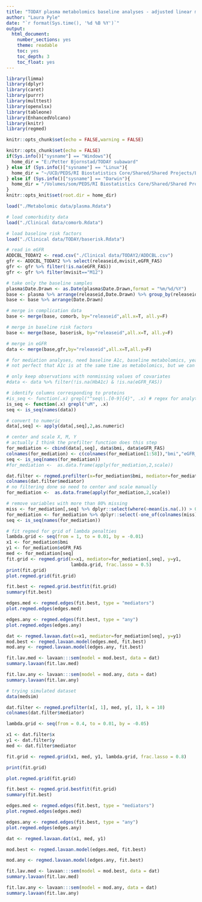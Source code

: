 ```yaml
---
title: "TODAY plasma metabolomics baseline analyses - adjusted linear models"
author: "Laura Pyle"
date: "`r format(Sys.time(), '%d %B %Y')`"
output:
  html_document:
    number_sections: yes
    theme: readable
    toc: yes
    toc_depth: 3
    toc_float: yes
---
```


```r
library(limma)
library(dplyr)
library(caret)
library(purrr)
library(multtest)
library(openxlsx)
library(tableone)
library(EnhancedVolcano)
library(knitr)
library(regmed)

knitr::opts_chunk$set(echo = FALSE,warning = FALSE)

knitr::opts_chunk$set(echo = FALSE)
if(Sys.info()["sysname"] == "Windows"){
  home_dir = "E:/Petter Bjornstad/TODAY subaward"
} else if (Sys.info()["sysname"] == "Linux"){
  home_dir = "~/UCD/PEDS/RI Biostatistics Core/Shared/Shared Projects/Laura/Peds Endo/Petter Bjornstad/TODAY subaward/"
} else if (Sys.info()["sysname"] == "Darwin"){
  home_dir = "/Volumes/som/PEDS/RI Biostatistics Core/Shared/Shared Projects/Laura/Peds Endo/Petter Bjornstad/TODAY subaward/"
}
knitr::opts_knit$set(root.dir = home_dir)
```

```r
load("./Metabolomic data/plasma.Rdata")

# load comorbidity data
load("./Clinical data/comorb.Rdata")

# load baseline risk factors
load("./Clinical data/TODAY/baserisk.Rdata")

# read in eGFR
ADDCBL_TODAY2 <- read.csv("./Clinical data/TODAY2/ADDCBL.csv")
gfr <- ADDCBL_TODAY2 %>% select(releaseid,mvisit,eGFR_FAS)
gfr <- gfr %>% filter(!is.na(eGFR_FAS))
gfr <- gfr %>% filter(mvisit=="M12")

# take only the baseline samples
plasma$Date.Drawn <- as.Date(plasma$Date.Drawn,format = "%m/%d/%Y")
base <- plasma %>% arrange(releaseid,Date.Drawn) %>% group_by(releaseid) %>% filter(row_number()==1)
base <- base %>% arrange(Date.Drawn)

# merge in complication data
base <- merge(base, comorb, by="releaseid",all.x=T, all.y=F)

# merge in baseline risk factors
base <- merge(base, baserisk, by="releaseid",all.x=T, all.y=F)

# merge in eGFR
data <- merge(base,gfr,by="releaseid",all.x=T,all.y=F)

# for mediation analyses, need baseline A1c, baseline metabolomics, year 2 eGFR
# not perfect that A1c is at the same time as metabolomics, but we can argue it is a 3-mo cumulative measure

# only keep observations with nonmissing values of covariates
#data <- data %>% filter(!is.na(HbA1c) & !is.na(eGFR_FAS))

# identify columns corresponding to proteins
#is_seq <- function(.x) grepl("^seq\\.[0-9]{4}", .x) # regex for analytes
is_seq <- function(.x) grepl("uM", .x)
seq <- is_seq(names(data))

# convert to numeric
data[,seq] <- apply(data[,seq],2,as.numeric)

# center and scale X, M, Y
# actually I think the prefilter function does this step
for_mediation <- cbind(data[,seq], data$bmi, data$eGFR_FAS)
colnames(for_mediation) <- c(colnames(for_mediation[1:58]),"bmi","eGFR_FAS")
seq <- is_seq(names(for_mediation))
#for_mediation <-  as.data.frame(apply(for_mediation,2,scale))

```

```r
dat.filter <- regmed.prefilter(x=for_mediation$bmi, mediator=for_mediation[,seq], y=for_mediation$eGFR_FAS)
colnames(dat.filter$mediator)
# no filtering done so need to center and scale manually
for_mediation <-  as.data.frame(apply(for_mediation,2,scale))

# remove variables with more than 80% missing
miss <- for_mediation[,seq] %>% dplyr::select(where(~mean(is.na(.)) > 0.8))
for_mediation <- for_mediation %>% dplyr::select(-one_of(colnames(miss)))
seq <- is_seq(names(for_mediation))

# fit regmed for grid of lambda penalties
lambda.grid <- seq(from = 1, to = 0.01, by = -0.01)
x1 <- for_mediation$bmi
y1 <- for_mediation$eGFR_FAS
med <- for_mediation[seq]
fit.grid <- regmed.grid(x=x1, mediator=for_mediation[,seq], y=y1,
                        lambda.grid, frac.lasso = 0.5)
print(fit.grid)
plot.regmed.grid(fit.grid)

fit.best <- regmed.grid.bestfit(fit.grid)
summary(fit.best)

edges.med <- regmed.edges(fit.best, type = "mediators")
plot.regmed.edges(edges.med)

edges.any <- regmed.edges(fit.best, type = "any")
plot.regmed.edges(edges.any)

dat <- regmed.lavaan.dat(x=x1, mediator=for_mediation[seq], y=y1)
mod.best <- regmed.lavaan.model(edges.med, fit.best)
mod.any <- regmed.lavaan.model(edges.any, fit.best)

fit.lav.med <- lavaan:::sem(model = mod.best, data = dat)
summary.lavaan(fit.lav.med)

fit.lav.any <- lavaan:::sem(model = mod.any, data = dat)
summary.lavaan(fit.lav.any)

```

```r
# trying simulated dataset
data(medsim)

dat.filter <- regmed.prefilter(x[, 1], med, y[, 1], k = 10)
colnames(dat.filter$mediator)

lambda.grid <- seq(from = 0.4, to = 0.01, by = -0.05)

x1 <- dat.filter$x
y1 <- dat.filter$y
med <- dat.filter$mediator

fit.grid <- regmed.grid(x1, med, y1, lambda.grid, frac.lasso = 0.8)

print(fit.grid)

plot.regmed.grid(fit.grid)

fit.best <- regmed.grid.bestfit(fit.grid)
summary(fit.best)

edges.med <- regmed.edges(fit.best, type = "mediators")
plot.regmed.edges(edges.med)

edges.any <- regmed.edges(fit.best, type = "any")
plot.regmed.edges(edges.any)

dat <- regmed.lavaan.dat(x1, med, y1)

mod.best <- regmed.lavaan.model(edges.med, fit.best)

mod.any <- regmed.lavaan.model(edges.any, fit.best)

fit.lav.med <- lavaan:::sem(model = mod.best, data = dat)
summary.lavaan(fit.lav.med)

fit.lav.any <- lavaan:::sem(model = mod.any, data = dat)
summary.lavaan(fit.lav.any)

```


